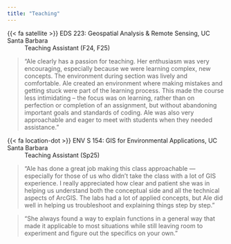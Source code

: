 ```yaml
---
title: "Teaching"
---
```


{{< fa satellite >}} EDS 223: Geospatial Analysis & Remote Sensing, UC Santa Barbara
: Teaching Assistant (F24, F25)

> "Ale clearly has a passion for teaching. Her enthusiasm was very encouraging, especially because we were learning complex, new concepts. The environment during section was lively and comfortable. Ale created an environment where making mistakes and getting stuck were part of the learning process. This made the course less intimidating – the focus was on learning, rather than on perfection or completion of an assignment, but without abandoning important goals and standards of coding. Ale was also very approachable and eager to meet with students when they needed assistance."

{{< fa location-dot >}} ENV S 154: GIS for Environmental Applications, UC Santa Barbara
: Teaching Assistant (Sp25)

> "Ale has done a great job making this class approachable — especially for those of us who didn’t take the class with a lot of GIS experience. I really appreciated how clear and patient she was in helping us understand both the conceptual side and all the technical aspects of ArcGIS. The labs had a lot of applied concepts, but Ale did well in helping us troubleshoot and explaining things step by step."

> "She always found a way to explain functions in a general way that made it applicable to most situations while still leaving room to experiment and figure out the specifics on your own."

<!-- ## Guest Lectures

I also often visit other classrooms to talk about data sovereignty and stewardship.

- ESM 513: Environmental Research Design, UC Santa Barbara (F24)
- ENV S 194TK: Traditional Ecological Knowledge Studies, UC Santa Barbara (Sp24, F24, Sp25) -->
